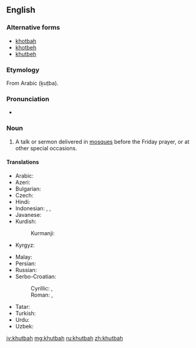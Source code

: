 ==English==

===Alternative forms===
* [[khotbah]]
* [[khotbeh]]
* [[khutbeh]]

===Etymology===
From Arabic {{l|ar|خطبة}} (ḵuṭba).

===Pronunciation===
* {{IPA|/ˈkʊtbə/}}

===Noun===
{{en-noun}}

# A talk or sermon delivered in [[mosque|mosques]] before the Friday prayer, or at other special occasions.

====Translations====
{{trans-top|talk or sermon delivered in mosques before the Friday prayer}}
* Arabic: {{t|ar|خطبة|tr=xuṭba|f}}
* Azeri: {{t+|az|xütbə}}
* Bulgarian: {{t|bg|хутба|f}}
* Czech: {{t|cs|chutba|f}}
* Hindi: {{t|hi|ख़ुतबा|tr=xutbā|f}}
* Indonesian: {{t|id|khutbah}}, {{t+|id|khotbah}}, {{t+|id|kotbah}}
* Javanese: {{t+|jv|kutbah}}
* Kurdish:
*: Kurmanji: {{t+|ku|xutbe}}
* Kyrgyz: {{t|ky|кутпа}}
{{trans-mid}}
* Malay: {{t|ms|khutbah}}
* Persian: {{t+|fa|خطبه|tr=xotbe}}
* Russian: {{t|ru|хутба|f}}
* Serbo-Croatian:
*: Cyrillic: {{t|sh|хутба|f}}, {{t|sh|худба|f}}
*: Roman: {{t+|sh|hutba|f}}, {{t+|sh|hudba|f}}
* Tatar: {{t+|tt|хөтбә}}
* Turkish: {{t+|tr|hutbe}}
* Urdu: {{t|ur|خطبہ|tr=xutba|f}}
* Uzbek: {{t|uz|xutba}}
{{trans-bottom}}

[[jv:khutbah]]
[[mg:khutbah]]
[[ru:khutbah]]
[[zh:khutbah]]